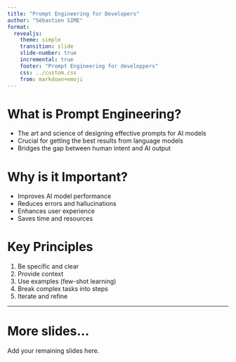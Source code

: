```yaml
---
title: "Prompt Engineering for Developers"
author: "Sébastien SIME"
format:
  revealjs: 
    theme: simple
    transition: slide
    slide-number: true
    incremental: true
    footer: "Prompt Engineering for developpers"
    css: ../custom.css
    from: markdown+emoji
---
```


# What is Prompt Engineering?

- The art and science of designing effective prompts for AI models
- Crucial for getting the best results from language models
- Bridges the gap between human intent and AI output

# Why is it Important?

- Improves AI model performance
- Reduces errors and hallucinations
- Enhances user experience
- Saves time and resources

# Key Principles

1. Be specific and clear
2. Provide context
3. Use examples (few-shot learning)
4. Break complex tasks into steps
5. Iterate and refine

---

# More slides...

Add your remaining slides here.